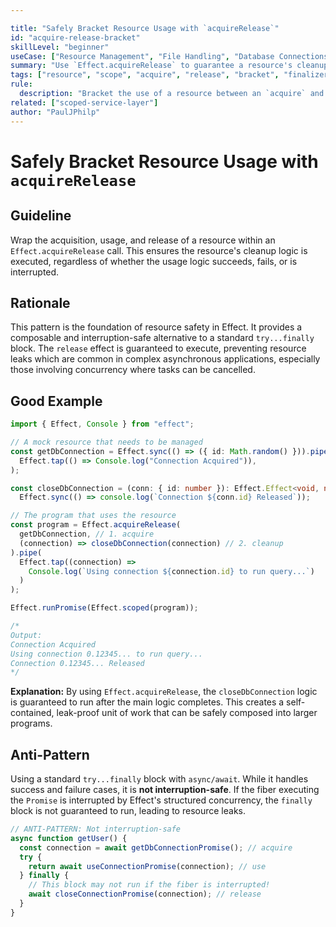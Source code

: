 ```yaml
---

title: "Safely Bracket Resource Usage with `acquireRelease`"
id: "acquire-release-bracket"
skillLevel: "beginner"
useCase: ["Resource Management", "File Handling", "Database Connections", "Network Requests"]
summary: "Use `Effect.acquireRelease` to guarantee a resource's cleanup logic runs, even if errors or interruptions occur."
tags: ["resource", "scope", "acquire", "release", "bracket", "finalizer", "try-finally", "interruption"]
rule:
  description: "Bracket the use of a resource between an `acquire` and a `release` effect."
related: ["scoped-service-layer"]
author: "PaulJPhilp"
---
```


# Safely Bracket Resource Usage with `acquireRelease`

## Guideline

Wrap the acquisition, usage, and release of a resource within an `Effect.acquireRelease` call. This ensures the resource's cleanup logic is executed, regardless of whether the usage logic succeeds, fails, or is interrupted.

## Rationale

This pattern is the foundation of resource safety in Effect. It provides a composable and interruption-safe alternative to a standard `try...finally` block. The `release` effect is guaranteed to execute, preventing resource leaks which are common in complex asynchronous applications, especially those involving concurrency where tasks can be cancelled.

## Good Example

```typescript
import { Effect, Console } from "effect";

// A mock resource that needs to be managed
const getDbConnection = Effect.sync(() => ({ id: Math.random() })).pipe(
  Effect.tap(() => Console.log("Connection Acquired")),
);

const closeDbConnection = (conn: { id: number }): Effect.Effect<void, never, never> =>
  Effect.sync(() => console.log(`Connection ${conn.id} Released`));

// The program that uses the resource
const program = Effect.acquireRelease(
  getDbConnection, // 1. acquire
  (connection) => closeDbConnection(connection) // 2. cleanup
).pipe(
  Effect.tap((connection) =>
    Console.log(`Using connection ${connection.id} to run query...`)
  )
);

Effect.runPromise(Effect.scoped(program));

/*
Output:
Connection Acquired
Using connection 0.12345... to run query...
Connection 0.12345... Released
*/
```

**Explanation:**
By using `Effect.acquireRelease`, the `closeDbConnection` logic is guaranteed to run after the main logic completes. This creates a self-contained, leak-proof unit of work that can be safely composed into larger programs.

## Anti-Pattern

Using a standard `try...finally` block with `async/await`. While it handles success and failure cases, it is **not interruption-safe**. If the fiber executing the `Promise` is interrupted by Effect's structured concurrency, the `finally` block is not guaranteed to run, leading to resource leaks.

```typescript
// ANTI-PATTERN: Not interruption-safe
async function getUser() {
  const connection = await getDbConnectionPromise(); // acquire
  try {
    return await useConnectionPromise(connection); // use
  } finally {
    // This block may not run if the fiber is interrupted!
    await closeConnectionPromise(connection); // release
  }
}
```
